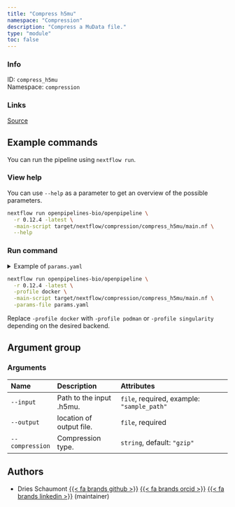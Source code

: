 ```yaml
---
title: "Compress h5mu"
namespace: "Compression"
description: "Compress a MuData file."
type: "module"
toc: false
---
```


::: {.column-margin}

### Info

ID: `compress_h5mu`  
Namespace: `compression`

### Links
[Source](https://github.com/openpipelines-bio/openpipeline/blob/0.12.4/./src/compression/compress_h5mu){.btn-action .btn-sm .btn-info .btn role="button"}

:::




## Example commands

You can run the pipeline using `nextflow run`.

### View help

You can use `--help` as a parameter to get an overview of the possible parameters.

```bash
nextflow run openpipelines-bio/openpipeline \
  -r 0.12.4 -latest \
  -main-script target/nextflow/compression/compress_h5mu/main.nf \
  --help
```

### Run command

<details>
<summary>Example of `params.yaml`</summary>
```yaml
# Arguments
input: # please fill in - example: "sample_path"
# output: "$id.$key.output.output"
compression: "gzip"

# Nextflow input-output arguments
publish_dir: # please fill in - example: "output/"
# param_list: "my_params.yaml"
```
</details>

```bash
nextflow run openpipelines-bio/openpipeline \
  -r 0.12.4 -latest \
  -profile docker \
  -main-script target/nextflow/compression/compress_h5mu/main.nf \
  -params-file params.yaml
```

:::{.callout-note}
Replace `-profile docker` with `-profile podman` or `-profile singularity` depending on the desired backend.
:::

## Argument group

### Arguments

|Name            |Description              |Attributes                                 |
|:---------------|:------------------------|:------------------------------------------|
|`--input`       |Path to the input .h5mu. |`file`, required, example: `"sample_path"` |
|`--output`      |location of output file. |`file`, required                           |
|`--compression` |Compression type.        |`string`, default: `"gzip"`                |

## Authors


  * Dries Schaumont [{{< fa brands github >}}](https://github.com/DriesSchaumont) [{{< fa brands orcid >}}](https://orcid.org/0000-0002-4389-0440) [{{< fa brands linkedin >}}](https://linkedin.com/in/dries-schaumont) (maintainer)
